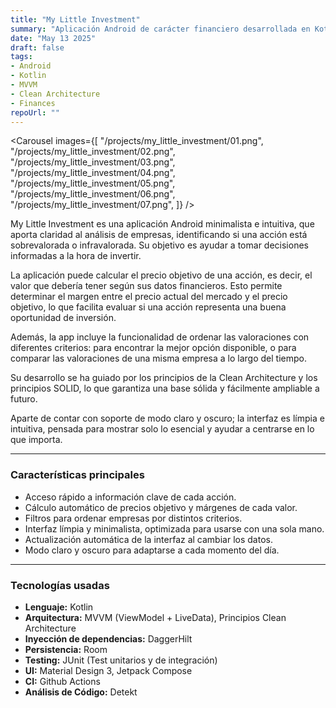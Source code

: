 ```yaml
---
title: "My Little Investment"
summary: "Aplicación Android de carácter financiero desarrollada en Kotlin con arquitectura MVVM."
date: "May 13 2025"
draft: false
tags:
- Android
- Kotlin
- MVVM
- Clean Architecture
- Finances
repoUrl: ""
---
```



<Carousel images={[
    "/projects/my_little_investment/01.png",
    "/projects/my_little_investment/02.png",
    "/projects/my_little_investment/03.png",
    "/projects/my_little_investment/04.png",
    "/projects/my_little_investment/05.png",
    "/projects/my_little_investment/06.png",
    "/projects/my_little_investment/07.png",
]} />

My Little Investment es una aplicación Android minimalista e intuitiva, que aporta claridad al análisis de empresas, identificando si una acción está sobrevalorada o infravalorada. 
Su objetivo es ayudar a tomar decisiones informadas a la hora de invertir.

La aplicación puede calcular el precio objetivo de una acción, es decir, el valor que debería tener según sus datos financieros. Esto permite determinar el margen entre el precio actual del mercado y 
el precio objetivo, lo que facilita evaluar si una acción representa una buena oportunidad de inversión.

Además, la app incluye la funcionalidad de ordenar las valoraciones con diferentes criterios: para encontrar la mejor opción disponible, o para comparar las valoraciones de una misma empresa a lo largo del tiempo.

Su desarrollo se ha guiado por los principios de la Clean Architecture y los principios SOLID, lo que garantiza una base sólida y fácilmente ampliable a futuro.  

Aparte de contar con soporte de modo claro y oscuro; la interfaz es límpia e intuitiva, pensada para mostrar solo lo esencial y ayudar a centrarse en lo que importa.

---

### Características principales
- Acceso rápido a información clave de cada acción.
- Cálculo automático de precios objetivo y márgenes de cada valor.
- Filtros para ordenar empresas por distintos criterios.
- Interfaz límpia y minimalista, optimizada para usarse con una sola mano.
- Actualización automática de la interfaz al cambiar los datos.
- Modo claro y oscuro para adaptarse a cada momento del día.

---

### Tecnologías usadas

- **Lenguaje:** Kotlin
- **Arquitectura:** MVVM (ViewModel + LiveData), Principios Clean Architecture
- **Inyección de dependencias:** DaggerHilt
- **Persistencia:** Room
- **Testing:** JUnit (Test unitarios y de integración)
- **UI:** Material Design 3, Jetpack Compose
- **CI:** Github Actions
- **Análisis de Código:** Detekt
